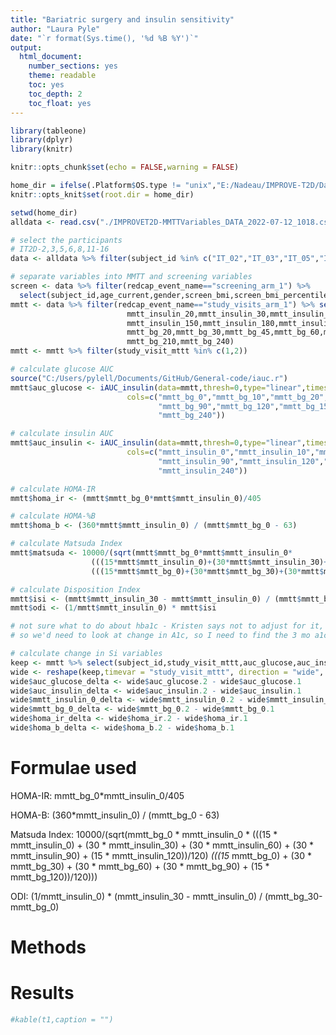 ```yaml
---
title: "Bariatric surgery and insulin sensitivity"
author: "Laura Pyle"
date: "`r format(Sys.time(), '%d %B %Y')`"
output:
  html_document:
    number_sections: yes
    theme: readable
    toc: yes
    toc_depth: 2
    toc_float: yes
---
```


```r
library(tableone)
library(dplyr)
library(knitr)

knitr::opts_chunk$set(echo = FALSE,warning = FALSE)

home_dir = ifelse(.Platform$OS.type != "unix","E:/Nadeau/IMPROVE-T2D/Data raw","")
knitr::opts_knit$set(root.dir = home_dir)

```

```r
setwd(home_dir)
alldata <- read.csv("./IMPROVET2D-MMTTVariables_DATA_2022-07-12_1018.csv")

# select the participants
# IT2D-2,3,5,6,8,11-16 
data <- alldata %>% filter(subject_id %in% c("IT_02","IT_03","IT_05","IT_06","IT_08","IT_11","IT_12","IT_13","IT_14","IT_15","IT_16"))

# separate variables into MMTT and screening variables
screen <- data %>% filter(redcap_event_name=="screening_arm_1") %>% 
  select(subject_id,age_current,gender,screen_bmi,screen_bmi_percentile,screen_weight,hba1c,a1c_pre)
mmtt <- data %>% filter(redcap_event_name=="study_visits_arm_1") %>% select(subject_id,study_visit_mttt,mmtt_wt,mmtt_insulin_0,mmtt_insulin_10,
                          mmtt_insulin_20,mmtt_insulin_30,mmtt_insulin_45,mmtt_insulin_60,mmtt_insulin_90,mmtt_insulin_120,
                          mmtt_insulin_150,mmtt_insulin_180,mmtt_insulin_210,mmtt_insulin_240,mmtt_bg_0,mmtt_bg_10,
                          mmtt_bg_20,mmtt_bg_30,mmtt_bg_45,mmtt_bg_60,mmtt_bg_90,mmtt_bg_120,mmtt_bg_150,mmtt_bg_180,
                          mmtt_bg_210,mmtt_bg_240)
mmtt <- mmtt %>% filter(study_visit_mttt %in% c(1,2))

# calculate glucose AUC
source("C:/Users/pylell/Documents/GitHub/General-code/iauc.r")
mmtt$auc_glucose <- iAUC_insulin(data=mmtt,thresh=0,type="linear",times=c(0,10,20,30,45,60,90,120,150,180,210,240),
                          cols=c("mmtt_bg_0","mmtt_bg_10","mmtt_bg_20","mmtt_bg_30","mmtt_bg_45","mmtt_bg_60",
                                 "mmtt_bg_90","mmtt_bg_120","mmtt_bg_150","mmtt_bg_180","mmtt_bg_210",
                                 "mmtt_bg_240"))

# calculate insulin AUC
mmtt$auc_insulin <- iAUC_insulin(data=mmtt,thresh=0,type="linear",times=c(0,10,20,30,45,60,90,120,150,180,210,240),
                          cols=c("mmtt_insulin_0","mmtt_insulin_10","mmtt_insulin_20","mmtt_insulin_30","mmtt_insulin_45","mmtt_insulin_60",
                                 "mmtt_insulin_90","mmtt_insulin_120","mmtt_insulin_150","mmtt_insulin_180","mmtt_insulin_210",
                                 "mmtt_insulin_240"))

# calculate HOMA-IR
mmtt$homa_ir <- (mmtt$mmtt_bg_0*mmtt$mmtt_insulin_0)/405

# calculate HOMA-%B
mmtt$homa_b <- (360*mmtt$mmtt_insulin_0) / (mmtt$mmtt_bg_0 - 63)

# calculate Matsuda Index
mmtt$matsuda <- 10000/(sqrt(mmtt$mmtt_bg_0*mmtt$mmtt_insulin_0*
                  (((15*mmtt$mmtt_insulin_0)+(30*mmtt$mmtt_insulin_30)+(30*mmtt$mmtt_insulin_60)+(30*mmtt$mmtt_insulin_90)+(15*mmtt$mmtt_insulin_120))/120)*
                  (((15*mmtt$mmtt_bg_0)+(30*mmtt$mmtt_bg_30)+(30*mmtt$mmtt_bg_60)+(30*mmtt$mmtt_bg_90)+(15*mmtt$mmtt_bg_120))/120)))

# calculate Disposition Index
mmtt$isi <- (mmtt$mmtt_insulin_30 - mmtt$mmtt_insulin_0) / (mmtt$mmtt_bg_30-mmtt$mmtt_bg_0)
mmtt$odi <- (1/mmtt$mmtt_insulin_0) * mmtt$isi

# not sure what to do about hba1c - Kristen says not to adjust for it, but to treat it as an outcome
# so we'd need to look at change in A1c, so I need to find the 3 mo a1c variable

# calculate change in Si variables
keep <- mmtt %>% select(subject_id,study_visit_mttt,auc_glucose,auc_insulin,homa_ir,homa_b,odi,mmtt_insulin_0,mmtt_bg_0)
wide <- reshape(keep,timevar = "study_visit_mttt", direction = "wide", idvar = "subject_id")
wide$auc_glucose_delta <- wide$auc_glucose.2 - wide$auc_glucose.1
wide$auc_insulin_delta <- wide$auc_insulin.2 - wide$auc_insulin.1
wide$mmtt_insulin_0_delta <- wide$mmtt_insulin_0.2 - wide$mmtt_insulin_0.1
wide$mmtt_bg_0_delta <- wide$mmtt_bg_0.2 - wide$mmtt_bg_0.1
wide$homa_ir_delta <- wide$homa_ir.2 - wide$homa_ir.1
wide$homa_b_delta <- wide$homa_b.2 - wide$homa_b.1
```

# Formulae used

HOMA-IR: mmtt_bg_0*mmtt_insulin_0/405

HOMA-B: (360*mmtt_insulin_0) / (mmtt_bg_0 - 63)

Matsuda Index: 10000/(sqrt(mmtt_bg_0 * mmtt_insulin_0 * 
                  (((15 * mmtt_insulin_0) + (30 * mmtt_insulin_30) + (30 * mmtt_insulin_60) + (30 * mmtt_insulin_90) + (15 * mmtt_insulin_120))/120) *
                  (((15 * mmtt_bg_0) + (30 * mmtt_bg_30) + (30 * mmtt_bg_60) + (30 * mmtt_bg_90) + (15 * mmtt_bg_120))/120)))

ODI: (1/mmtt_insulin_0) *  (mmtt_insulin_30 - mmtt_insulin_0) / (mmtt_bg_30-mmtt_bg_0)

# Methods

# Results

```r
#kable(t1,caption = "")
```
<br>
